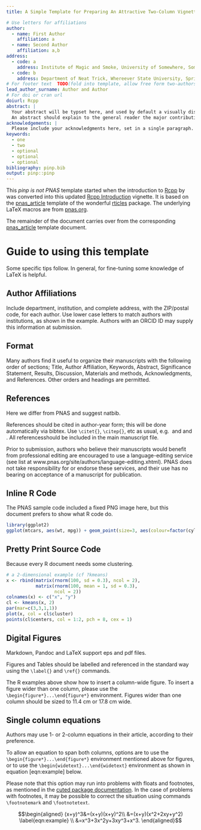 ```yaml
---
title: A Simple Template for Preparing An Attractive Two-Column Vignette

# Use letters for affiliations
author:
  - name: First Author
    affiliation: a
  - name: Second Author
    affiliation: a,b
address:
  - code: a
    address: Institute of Magic and Smoke, University of Somewhere, Sometown, XY, 12345
  - code: b
    address: Department of Neat Trick, Whereever State University, Springfield, ZZ, 99999
# For footer text  TODO(fold into template, allow free form two-authors)
lead_author_surname: Author and Author
# For doi or cran url
doiurl: Rcpp
abstract: |
  Your abstract will be typset here, and used by default a visually distinctive font.
  An abstract should explain to the general reader the major contributions of the article. 
acknowledgements: |
  Please include your acknowledgments here, set in a single paragraph. Please do not include any acknowledgments in the Supporting Information, or anywhere else in the manuscript.
keywords:
  - one
  - two
  - optional
  - optional
  - optional
bibliography: pinp.bib
output: pinp::pinp
---
```


This *pinp is not PNAS* template started when the introduction to
[Rcpp](http://dirk.eddelbuettel.com/code/rcpp.html) by
\cite{10.7287/peerj.preprints.3188v1} was converted into this updated
[Rcpp Introduction](https://eddelbuettel.github.io/pinp/Rcpp-introduction.pdf)
vignette.  It is based on the
[pnas_article](https://github.com/rstudio/rticles/tree/master/inst/rmarkdown/templates/pnas_article)
template of the wonderful [rticles](https://github.com/rstudio/rticles)
package. The underlying LaTeX macros are from
[pnas.org](http://www.pnas.org/site/authors/latex.xhtml).

The remainder of the document carries over from the corresponding
[pnas_article](https://github.com/rstudio/rticles/tree/master/inst/rmarkdown/templates/pnas_article)
template document.

# Guide to using this template {.unnumbered}

Some specific tips follow.  In general, for fine-tuning some knowledge of LaTeX is helpful.


## Author Affiliations {#author-affiliations .unnumbered}

Include department, institution, and complete address, with the
ZIP/postal code, for each author. Use lower case letters to match
authors with institutions, as shown in the example. Authors with an
ORCID ID may supply this information at submission.


## Format {#format .unnumbered}

Many authors find it useful to organize their manuscripts with the
following order of sections; Title, Author Affiliation, Keywords,
Abstract, Significance Statement, Results, Discussion, Materials and
methods, Acknowledgments, and References. Other orders and headings are
permitted.

## References {#references .unnumbered}

Here we differ from PNAS and suggest natbib.

References should be cited in author-year form; this will be done automatically
via bibtex. Use `\citet{}`, `\citep{}`, etc as usual,
e.g. \citet{belkin2002using} and \citet{berard1994embedding} and
\cite{coifman2005geometric}. All referencesshould be included in the main
manuscript file.

Prior to submission, authors who believe their manuscripts would benefit
from professional editing are encouraged to use a language-editing
service (see list at www.pnas.org/site/authors/language-editing.xhtml).
PNAS does not take responsibility for or endorse these services, and
their use has no bearing on acceptance of a manuscript for publication.

## Inline R Code {#inliner .unnumbered}

The PNAS sample code included a fixed PNG image here, but this document prefers
to show what R code do.

```r
library(ggplot2)
ggplot(mtcars, aes(wt, mpg)) + geom_point(size=3, aes(colour=factor(cyl))) + theme(legend.position="none")
```

## Pretty Print Source Code {#sourcecode .unnumbered}

Because every R document needs some clustering.

```r
# a 2-dimensional example (cf ?kmeans)
x <- rbind(matrix(rnorm(100, sd = 0.3), ncol = 2),
           matrix(rnorm(100, mean = 1, sd = 0.3), 
                  ncol = 2))
colnames(x) <- c("x", "y")
cl <- kmeans(x, 2)
par(mar=c(3,3,1,1))
plot(x, col = cl$cluster)
points(cl$centers, col = 1:2, pch = 8, cex = 1)
```

## Digital Figures {#sec:figures .unnumbered}

Markdown, Pandoc and LaTeX support eps and pdf files.

Figures and Tables should be labelled and referenced in the standard way
using the `\label{}` and `\ref{}` commands.

The R examples above show how to insert a column-wide
figure. To insert a figure wider than one column, please use the
`\begin{figure*}...\end{figure*}` environment. Figures wider than one
column should be sized to 11.4 cm or 17.8 cm wide.

## Single column equations {#single-column-equations .unnumbered}

Authors may use 1- or 2-column equations in their article, according to
their preference.

To allow an equation to span both columns, options are to use the
`\begin{figure*}...\end{figure*}` environment mentioned above for
figures, or to use the `\begin{widetext}...\end{widetext}` environment
as shown in equation \[eqn:example\] below.

Please note that this option may run into problems with floats and
footnotes, as mentioned in the [cuted package
documentation](http://texdoc.net/pkg/cuted). In the case of problems
with footnotes, it may be possible to correct the situation using
commands `\footnotemark` and `\footnotetext`.

$$\begin{aligned}
(x+y)^3&=(x+y)(x+y)^2\\
       &=(x+y)(x^2+2xy+y^2) \label{eqn:example} \\
       &=x^3+3x^2y+3xy^3+x^3. 
\end{aligned}$$



<!-- pandoc writes all tables using longtable, which fails in 2-column mode

  Species                    CBS     CV     G3
  ----------------------- ------ ------ ------
  1\. Acetaldehyde           0.0    0.0    0.0
  2\. Vinyl alcohol          9.1    9.6   13.5
  3\. Hydroxyethylidene     50.8   51.2   54.0

  : Comparison of the fitted potential energy surfaces and ab initio
  benchmark electronic energy calculations

-->


<!-- Leave these lines as they are at the end of your .Rmd file to ensure placement of methods & acknowledgements sections before the references-->
\showmatmethods
\showacknow
\pnasbreak 


\bibliography{pinp.bib}

